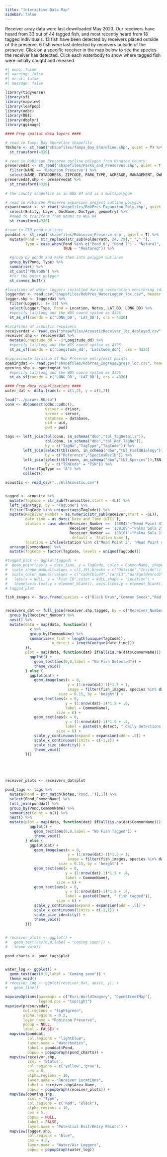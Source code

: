 ```yaml
---
title: "Interactive Data Map"
sidebar: false
---
```


Receiver array data were last downloaded May 2023. Our receivers have heard from 33 out of 44 tagged fish, and most recently heard from 18 tagged individuals. 13 fish have been detected by receivers placed outside of the preserve. 6 fish were last detected by receivers outside of the preserve. Click on a specific receiver in the map below to see the species the receiver has detected. Click each waterbody to show where tagged fish were initially caught and released.

```r
#| echo: false
#| warning: false
#| error: false
#| message: false

library(tidyverse)
library(sf)
library(mapview)
library(leafpop)
library(odbc)
library(DBI)
library(dbplyr)
library(ggimage)

#### Prep spatial data layers ####

# read in Tampa Bay Shoreline shapefile
TBshore <- st_read('shapefiles/Tampa_Bay_Shoreline.shp', quiet = T) %>%
  st_transform(4326)

# read in Robinson Preserve outline polygon from Manatee County
preservedat <- st_read('shapefiles/Parks_and_Preserves.shp', quiet = T) %>%
  filter(NAME == 'Robinson Preserve') %>%
  select(NAME, TOTADDRESS, ZIPCODE, PARK_TYPE, ACREAGE, MANAGEMENT, OWNER_NAME, geometry)
preservedat.shp <- preservedat %>%
  st_transform(4326)
  
# the county shapefile is in WGS 84 and is a multipolygon

# read in Robinson Preserve expansion project outline polygon
expansiondat <- st_read('shapefiles/RobPres_Expansion_Poly.shp', quiet = T) %>%
  select(Entity, Layer, DocName, DocType, geometry) %>%
  #need to transform from NAD83 to WGS 84
  st_transform(4326)

#read in FIM pond outlines
ponddat <- st_read('shapefiles/Robinson_Preserve.shp', quiet = T) %>%
  mutate(Pond = str_replace(str_sub(FolderPath, 24, 29),"_"," "),
         Type = case_when(Pond %in% c("Pond_6", "Pond_7") ~ "Natural",
                          TRUE ~ "Restored")) %>%

  #group by ponds and make them into polygon outlines
  group_by(Pond, Type) %>%
  summarise() %>%
  st_cast("POLYGON") %>%
  #for the outer polygon
  st_convex_hull()

#locations of water loggers installed during restoration monitoring (different grant than acoustics)
loggerdat <- read.csv("shapefiles/RobPres_WaterLogger_loc.csv", header = T, stringsAsFactors = F)
logger.shp <- loggerdat %>%
  filter(Logger.. != 31) %>%
  select(Logger.Type, Pond = Location, Notes, LAT_DD, LONG_DD) %>%
  #specify lat/long and the WGS coord system as 4326
  st_as_sf(coords = c('LONG_DD', 'LAT_DD'), crs = 4326)

#Locations of acoustic receivers
receiverdat <- read.csv("shapefiles/AcousticReceiver_loc_deployed.csv", header = T, stringsAsFactors = F)
receiver.shp <- receiverdat %>%
  mutate(Longitude_dd = -1*Longitude_dd) %>%
  #specify lat/long and the WGS coord system as 4326
  st_as_sf(coords = c('Longitude_dd', 'Latitude_dd'), crs = 4326)

#approximate location of Rob Preserve entry/exit points
openingdat <- read.csv("shapefiles/RobPres_IngressEgress_loc.csv", header = T, stringsAsFactors = F)
opening.shp <- openingdat %>%
  #specify lat/long and the WGS coord system as 4326
  st_as_sf(coords = c('LONG_DD', 'LAT_DD'), crs = 4326)

#### Prep data visualizations ####
water_dat <- data.frame(x = c(1,2), y = c(1,2))

load("../params.RData")
conn <- dbConnect(odbc::odbc(),
                  driver = driver,
                  server = server,
                  database = database,
                  uid = uid,
                  pwd = pwd)

tags <- left_join(tbl(conn, in_schema("dbo","tbl_TagDetails")),
                  tbl(conn, in_schema("dbo","tbl_Ref_TagNo")),
                  by = c("TagNo","TagType","TagCode")) %>%
        left_join(select(tbl(conn, in_schema("dbo","tbl_FieldBiology")),Reference,SpeciesRecID,TSNCode),
                  by = c("Reference","SpeciesRecID")) %>%
        left_join(select(tbl(conn, in_schema("dbo","tbl_Species")),TSN,Scientificname,CommonName),
                  by = c("TSNCode" = "TSN")) %>%
        filter(TagType == "A") %>%
        collect()

acoustic <- read_csv("../AllAcoustic.csv")


tagged <- acoustic %>%
  mutate(TagCode = str_sub(Transmitter,start = -4L)) %>%
  left_join(tags, by = "TagCode") %>%
  filter(TagCode %in% unique(tags$TagCode)) %>%
  mutate(Receiver_Number = as.numeric(str_sub(Receiver,start = -6L)),
         date_time = as_date(`Date and Time (UTC)`),
         station = case_when(Receiver_Number == '138847'~"Mead Point 4",
                             Receiver_Number == '138109'~"Palma Sola 2",
                             Receiver_Number == '138101'~"Palma Sola 1",
                             .default = `Station Name`),
         location = ifelse(station %in% c("Mead Point 2", "Mead Point 4", "Perico Bayou","Palma Sola 1", "Palma Sola 2"), "Outside","Inside")) %>%
  arrange(CommonName) %>%
  mutate(TagCode = factor(TagCode, levels = unique(TagCode)))

#tagged_plot <- ggplot(tagged) +
#  geom_point(aes(x = date_time, y = TagCode, color = CommonName, shape = location)) +
#  scale_shape_manual(values = c(1,19),breaks = c("Outside","Inside")) +
#  scale_color_manual(values = c("cadetblue4","coral3","darkgoldenrod1", 'gray40'), breaks = c("Tarpon","Red Drum", "Common Snook", 'Black Drum')) +
#   labs(x = NULL, y = "Fish ID",color = NULL,shape = "Location") +
#   theme(axis.text.y = element_blank(), axis.ticks.y = element_blank())
# tagged_plot

fish_images <- data.frame(species = c("Black Drum","Common Snook","Red Drum","Tarpon"),img = c("../FishImages/Black Drum.png","../FishImages/Snook.png","../FishImages/Red Drum.png","../FishImages/Tarpon.png"))


receivers_dat <- full_join(receiver.shp,tagged, by = c("Receiver_Number")) %>%
  group_by(Receiver_Number) %>%
  nest() %>%
  mutate(data = map(data, function(x) {
           x %>%
           group_by(CommonName) %>%
           summarize(n_fish = length(unique(TagCode)),
                     n_detect = length(unique(date_time)))
         }),
         plot = map(data, function(dat) if(all(is.na(dat$CommonName))) {
           ggplot() +
             geom_text(aes(0,0,label = "No Fish Detected")) +
             theme_void()
         } else {
           ggplot(dat) +
             geom_image(aes(x = 0, 
                            y = (1:nrow(dat)-1)*1.5 + 1, 
                            image = filter(fish_images, species %in% dat$CommonName)$img),
                        size = 0.15, by = 'height') +
             geom_text(aes(x = 0, 
                           y = (1:nrow(dat)-1)*1.5 + .6, 
                           label = CommonName), 
                       size = 6) +
             geom_text(aes(x = 0, 
                           y = (1:nrow(dat)-1)*1.5 + .4, 
                           label = paste0(n_detect, " daily detections from ",n_fish, " fish")),
                       size = 6) +
             scale_y_continuous(expand = expansion(add = .5)) +
             scale_x_continuous(limits = c(-1,1)) +
             scale_size_identity() +
             theme_void()
         }))





receiver_plots <- receivers_dat$plot

pond_tags <- tags %>%
  mutate(Pond = str_match(Notes,'Pond..')[,1]) %>%
  select(Pond,CommonName) %>%
  full_join(ponddat) %>%
  group_by(Pond,CommonName) %>%
  summarize(Count = n()) %>%
  nest() %>%
  mutate(plot = map(data, function(dat) if(all(is.na(dat$CommonName))) {
           ggplot() +
             geom_text(aes(0,0,label = "No Fish Tagged")) +
             theme_void()
         } else {
           ggplot(dat) +
             geom_image(aes(x = 0, 
                            y = (1:nrow(dat)-1)*1.5 + 1, 
                            image = filter(fish_images, species %in% dat$CommonName)$img),
                        size = 0.15, by = 'height') +
             geom_text(aes(x = 0, 
                           y = (1:nrow(dat)-1)*1.5 + .6, 
                           label = CommonName), 
                       size = 6) +
             geom_text(aes(x = 0, 
                           y = (1:nrow(dat)-1)*1.5 + .4,
                           label = paste0(Count, " fish tagged")),
                       size = 6) +
             scale_y_continuous(expand = expansion(add = .5)) +
             scale_x_continuous(limits = c(-1,1)) +
             scale_size_identity() +
             theme_void()
         }))
  

# receiver_plots <- ggplot() +
#   geom_text(aes(0,0,label = "Coming soon")) +
#   theme_void()

pond_charts <- pond_tags$plot


water_log <- ggplot() +
  geom_text(aes(0,0,label = "Coming soon")) +
  theme_void()
# receiver_log <- ggplot(receiver_dat, aes(x, y)) +
#   geom_line()

mapviewOptions(basemaps = c("Esri.WorldImagery", "OpenStreetMap"),
               legend.pos = "topright")
mapview(preservedat, 
        col.regions = "lightgreen", 
        alpha.regions = 0.2, 
        layer.name = "Robinson Preserve",
        popup = NULL,
        label = FALSE) +
  mapview(ponddat, 
          col.regions = "lightblue", 
          layer.name = "Waterbodies",
          label = ponddat$Pond,
          popup = popupGraph(pond_charts)) +
  mapview(receiver.shp, 
          zcol = 'Status',
          col.regions = c('yellow','gray'), 
          cex = 8, 
          alpha.regions = 10, 
          layer.name = "Receiver Locations",
          label = receiver.shp$Area_Name,
          popup = popupGraph(receiver_plots)) +
  mapview(opening.shp, 
          zcol = "Type", 
          col.regions = c("Red", "Black"),
          alpha.regions = 10, 
          cex = 5, 
          popup = NULL,
          label = FALSE,
          layer.name = "Potential Exit/Entry Points") +
  mapview(logger.shp, 
          col.regions = "blue", 
          cex = 4.5, 
          layer.name = "Water/Air Loggers", 
          popup = popupGraph(water_log))
```
